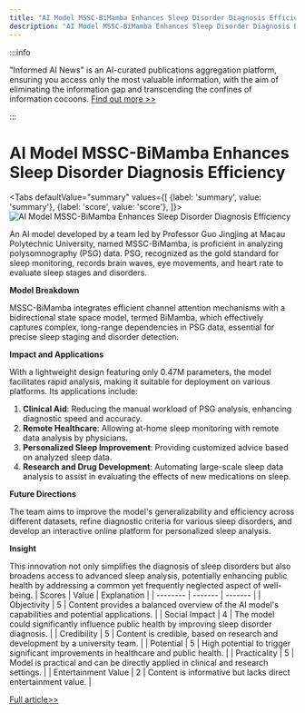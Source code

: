 ```yaml
---
title: "AI Model MSSC-BiMamba Enhances Sleep Disorder Diagnosis Efficiency"
description: "AI Model MSSC-BiMamba Enhances Sleep Disorder Diagnosis Efficiency"
---
```



:::info

"Informed AI News" is an AI-curated publications aggregation platform, ensuring you access only the most valuable information, with the aim of eliminating the information gap and transcending the confines of information cocoons.  [Find out more >>](/docs/guides)

:::

# AI Model MSSC-BiMamba Enhances Sleep Disorder Diagnosis Efficiency


<Tabs
	defaultValue="summary"
	values={[
	{label: 'summary', value: 'summary'},
	{label: 'score', value: 'score'},
]}>
<TabItem value="summary">
<img
  src="https://image.informedainews.com/2024/06/10/Ar-CUF-1717983384-0.jpg"
  alt="AI Model MSSC-BiMamba Enhances Sleep Disorder Diagnosis Efficiency"
/>



An AI model developed by a team led by Professor Guo Jingjing at Macau Polytechnic University, named MSSC-BiMamba, is proficient in analyzing polysomnography (PSG) data. PSG, recognized as the gold standard for sleep monitoring, records brain waves, eye movements, and heart rate to evaluate sleep stages and disorders.

**Model Breakdown**

MSSC-BiMamba integrates efficient channel attention mechanisms with a bidirectional state space model, termed BiMamba, which effectively captures complex, long-range dependencies in PSG data, essential for precise sleep staging and disorder detection.

**Impact and Applications**

With a lightweight design featuring only 0.47M parameters, the model facilitates rapid analysis, making it suitable for deployment on various platforms. Its applications include:
1. **Clinical Aid**: Reducing the manual workload of PSG analysis, enhancing diagnostic speed and accuracy.
2. **Remote Healthcare**: Allowing at-home sleep monitoring with remote data analysis by physicians.
3. **Personalized Sleep Improvement**: Providing customized advice based on analyzed sleep data.
4. **Research and Drug Development**: Automating large-scale sleep data analysis to assist in evaluating the effects of new medications on sleep.

**Future Directions**

The team aims to improve the model's generalizability and efficiency across different datasets, refine diagnostic criteria for various sleep disorders, and develop an interactive online platform for personalized sleep analysis.

**Insight**

This innovation not only simplifies the diagnosis of sleep disorders but also broadens access to advanced sleep analysis, potentially enhancing public health by addressing a common yet frequently neglected aspect of well-being.
</TabItem>
<TabItem value="score">
	| Scores     | Value   | Explanation |
	| -------- | ------- | ------- |
	| Objectivity  | 5    | Content provides a balanced overview of the AI model's capabilities and potential applications.    |
	| Social Impact | 4     | The model could significantly influence public health by improving sleep disorder diagnosis.    |
	| Credibility    | 5    | Content is credible, based on research and development by a university team.    |
	| Potential    | 5    | High potential to trigger significant improvements in healthcare and public health.    |
	| Practicality    | 5    | Model is practical and can be directly applied in clinical and research settings.    |
	| Entertainment Value    | 2    | Content is informative but lacks direct entertainment value.    |
</TabItem>
</Tabs>

[Full article>>](https://www.mittrchina.com/news/detail/13405)
